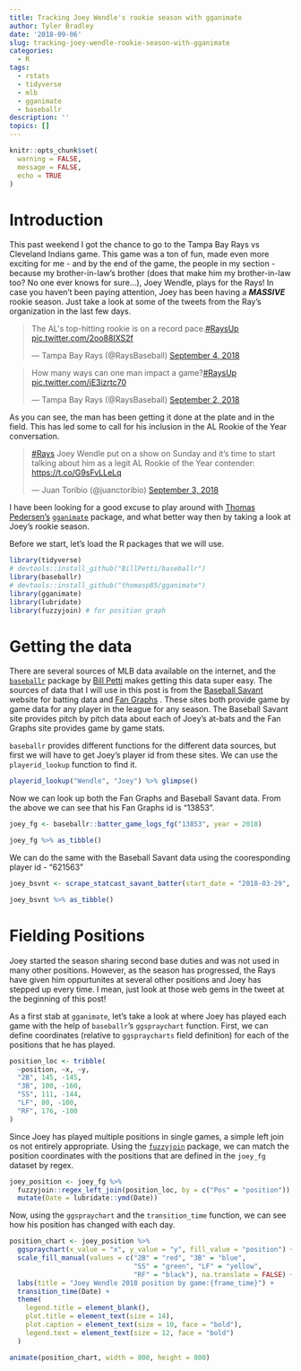 ```yaml
---
title: Tracking Joey Wendle's rookie season with gganimate
author: Tyler Bradley
date: '2018-09-06'
slug: tracking-joey-wendle-rookie-season-with-gganimate
categories:
  - R
tags:
  - rstats
  - tidyverse
  - mlb
  - gganimate
  - baseballr
description: ''
topics: []
---
```


```r
knitr::opts_chunk$set(
  warning = FALSE,
  message = FALSE,
  echo = TRUE
)

```

# Introduction
This past weekend I got the chance to go to the Tampa Bay Rays vs Cleveland Indians game. This game was a ton of fun, made even more exciting for me - and by the end of the game, the people in my section - because my brother-in-law's brother (does that make him my brother-in-law too? No one ever knows for sure...), Joey Wendle, plays for the Rays! In case you haven't been paying attention, Joey has been having a ***MASSIVE*** rookie season. Just take a look at some of the tweets from the Ray's organization in the last few days. 
<blockquote class="twitter-tweet" data-lang="en"><p lang="en" dir="ltr">The AL&#39;s top-hitting rookie is on a record pace.<a href="https://twitter.com/hashtag/RaysUp?src=hash&amp;ref_src=twsrc%5Etfw">#RaysUp</a> <a href="https://t.co/2oo88IXS2f">pic.twitter.com/2oo88IXS2f</a></p>&mdash; Tampa Bay Rays (@RaysBaseball) <a href="https://twitter.com/RaysBaseball/status/1037098037120823297?ref_src=twsrc%5Etfw">September 4, 2018</a></blockquote>
<script async src="https://platform.twitter.com/widgets.js" charset="utf-8"></script>


<blockquote class="twitter-tweet" data-lang="en"><p lang="en" dir="ltr">How many ways can one man impact a game?<a href="https://twitter.com/hashtag/RaysUp?src=hash&amp;ref_src=twsrc%5Etfw">#RaysUp</a> <a href="https://t.co/iE3izrtc70">pic.twitter.com/iE3izrtc70</a></p>&mdash; Tampa Bay Rays (@RaysBaseball) <a href="https://twitter.com/RaysBaseball/status/1036398948502695937?ref_src=twsrc%5Etfw">September 2, 2018</a></blockquote>
<script async src="https://platform.twitter.com/widgets.js" charset="utf-8"></script>


As you can see, the man has been getting it done at the plate and in the field. This has led some to call for his inclusion in the AL Rookie of the Year conversation. 

<blockquote class="twitter-tweet" data-lang="en"><p lang="en" dir="ltr"><a href="https://twitter.com/hashtag/Rays?src=hash&amp;ref_src=twsrc%5Etfw">#Rays</a> Joey Wendle put on a show on Sunday and it’s time to start talking about him as a legit AL Rookie of the Year contender: <a href="https://t.co/G9sFvLLeLq">https://t.co/G9sFvLLeLq</a></p>&mdash; Juan Toribio (@juanctoribio) <a href="https://twitter.com/juanctoribio/status/1036449226732064773?ref_src=twsrc%5Etfw">September 3, 2018</a></blockquote>
<script async src="https://platform.twitter.com/widgets.js" charset="utf-8"></script>


I have been looking for a good excuse to play around with [Thomas Pedersen's](https://www.data-imaginist.com/) [`gganimate`](https://github.com/thomasp85/gganimate) package, and what better way then by taking a look at Joey's rookie season. 

Before we start, let's load the R packages that we will use. 

```r
library(tidyverse)
# devtools::install_github("BillPetti/baseballr")
library(baseballr)
# devtools::install_github("thomasp85/gganimate")
library(gganimate)
library(lubridate)
library(fuzzyjoin) # for position graph
```

# Getting the data
There are several sources of MLB data available on the internet, and the [`baseballr`](https://github.com/BillPetti/baseballr) package by [Bill Petti](https://billpetti.github.io/) makes getting this data super easy. The sources of data that I will use in this post is from the [Baseball Savant](http://baseballsavant.mlb.com) website for batting data and [Fan Graphs](https://www.FanGraphs.com) . These sites both provide game by game data for any player in the league for any season. The Baseball Savant site provides pitch by pitch data about each of Joey's at-bats and the Fan Graphs site provides game by game stats. 

`baseballr` provides different functions for the different data sources, but first we will have to get Joey's player id from these sites. We can use the `playerid_lookup` function to find it. 

```r
playerid_lookup("Wendle", "Joey") %>% glimpse()
```

Now we can look up both the Fan Graphs and Baseball Savant data. From the above we can see that his Fan Graphs id is "13853". 


```r
joey_fg <- baseballr::batter_game_logs_fg("13853", year = 2018)
```

```r
joey_fg %>% as_tibble()
```

We can do the same with the Baseball Savant data using the cooresponding player id - "621563"

```r
joey_bsvnt <- scrape_statcast_savant_batter(start_date = "2018-03-29", end_date = Sys.Date(), batterid = "621563")

```
```r
joey_bsvnt %>% as_tibble()
```


# Fielding Positions
Joey started the season sharing second base duties and was not used in many other positions. However, as the season has progressed, the Rays have given him oppurtunites at several other positions and Joey has stepped up every time. I mean, just look at those web gems in the tweet at the beginning of this post! 

As a first stab at `gganimate`, let's take a look at where Joey has played each game with the help of `baseballr`'s `ggspraychart` function. First, we can define coordinates (relative to `ggspraycharts` field definition) for each of the positions that he has played. 

```r
position_loc <- tribble(
  ~position, ~x, ~y, 
  "2B", 145, -145,
  "3B", 100, -160,
  "SS", 111, -144,
  "LF", 80, -100,
  "RF", 176, -100
)

```

Since Joey has played multiple positions in single games, a simple left join os not entirely appropriate. Using the [`fuzzyjoin`](https://github.com/dgrtwo/fuzzyjoin) package, we can match the position coordinates with the positions that are defined in the `joey_fg` dataset by regex. 

```r
joey_position <- joey_fg %>% 
  fuzzyjoin::regex_left_join(position_loc, by = c("Pos" = "position")) %>% 
  mutate(Date = lubridate::ymd(Date))

```

Now, using the `ggspraychart` and the `transition_time` function, we can see how his position has changed with each day. 

```r
position_chart <- joey_position %>% 
  ggspraychart(x_value = "x", y_value = "y", fill_value = "position") + 
  scale_fill_manual(values = c("2B" = "red", "3B" = "blue",
                               "SS" = "green", "LF" = "yellow", 
                               "RF" = "black"), na.translate = FALSE) + 
  labs(title = "Joey Wendle 2018 position by game:{frame_time}") + 
  transition_time(Date) + 
  theme(
    legend.title = element_blank(),
    plot.title = element_text(size = 14),
    plot.caption = element_text(size = 10, face = "bold"),
    legend.text = element_text(size = 12, face = "bold")
  )

animate(position_chart, width = 800, height = 800)

```